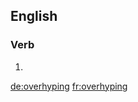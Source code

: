 ==English==

===Verb===
{{head|en}}

# {{present participle of|overhype}}

[[de:overhyping]]
[[fr:overhyping]]